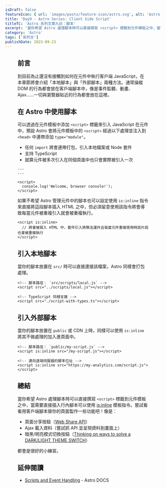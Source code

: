 ```yaml
---
isDraft: false
featureIcon: { url: 'images/posts/feature-icon/astro.svg', alt: 'Astro Logo' }
title: 'Day9 - Astro Series: Client Side Script'
titleTC: 'Astro 系列文第九日：腳本'
excerpt: '當你希望 Astro 處理腳本時可以直接撰寫 <script> 標籤到元件模板之中，當需要直接插入行內腳本可以使用 is:inline 模板指令。'
category: 'Astro'
tags: ['系列文']
publishDate: 2023-09-23
---
```


<Figure
  width="1200"
  height="600"
  src="images/posts/ithome-astro/thumbnail/day9-client-side-script.webp"
  alt="一個漂亮的漸層背景上面有一句標題：「腳本」"
/>

## 前言

到目前為止還沒有接觸到如何在元件中執行客戶端 JavaScript，在本章節將會介紹「本地腳本」與「外部腳本」兩種方法。通常操縱 DOM 的行為都會放在客戶端腳本中，像是事件監聽、動畫、Ajax……一切與瀏覽器貼近的行為都會放在這裡。

## 在 Astro 中使用腳本

可以透過在元件模板中添加 `<script>` 標籤來引入 JavaScript 在元件中，預設 Astro 會將元件模板中的 `<script>` 經過以下處理並注入到 `<head>` 中連帶添加 `type="module"`。

- 任何 `import` 將會連帶打包，引入本地檔案或 Node 套件
- 支持 TypeScript
- 就算元件被多次引入在同個頁面中也只會實際被引入一次

```astro
---
---

<script>
  console.log('Welcome, browser console!');
</script>
```

如果不希望 Astro 管理元件中的腳本也可以設定使用 `is:inline` 指令來直接將這段腳本插入 HTML 之中，但必須留意使用該指令將會導致每當元件被重複引入就會被重複執行。

```astro
<script is:inline>
  // 將會被寫入 HTML 中，套件引入將無法運作且每當元件重複使用時該片段也會被重複執行
</script>
```

## 引入本地腳本

當你的腳本放置在 `src/` 時可以直接連接該檔案，Astro 同樣會打包處理。

```astro
<!-- 腳本路徑： `src/scripts/local.js` -->
<script src="../scripts/local.js"></script>

<!-- TypeScript 同樣支援 -->
<script src="./script-with-types.ts"></script>
```

## 引入外部腳本

當你的腳本放置在 `public` 或 CDN 上時，同樣可以使用 `is:inline` 將其不做處理的加入進頁面中。

```astro
<!-- 腳本路徑： `public/my-script.js` -->
<script is:inline src="/my-script.js"></script>

<!-- 連向遠端伺服器的腳本位址 -->
<script is:inline src="https://my-analytics.com/script.js"></script>
```

## 總結

當你希望 Astro 處理腳本時可以直接撰寫 `<script>` 標籤到元件模板之中，當需要直接插入行內腳本可以使用 [is:inline](https://docs.astro.build/en/reference/directives-reference/#isinline) 模板指令。嘗試看看用客戶端腳本替你的頁面製作一些功能吧！像是：

- 頁面分享按鈕（[Web Share API](https://developer.mozilla.org/en-US/docs/Web/API/Web_Share_API)）
- Ajax 載入資料（嘗試抓 API 並呈現資料到畫面上）
- 暗黑/明亮模式切換按鈕（[Thinking on ways to solve a DARK/LIGHT THEME SWITCH](https://www.youtube.com/watch?v=kZiS1QStIWc)）

都會是很好的小練習。

## 延伸閱讀

- [Scripts and Event Handling](https://docs.astro.build/en/guides/client-side-scripts/) - Astro DOCS
